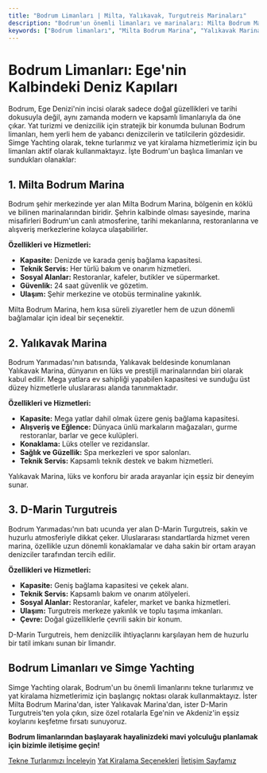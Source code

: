 ```yaml
---
title: "Bodrum Limanları | Milta, Yalıkavak, Turgutreis Marinaları"
description: "Bodrum'un önemli limanları ve marinaları: Milta Bodrum Marina, Yalıkavak Marina ve D-Marin Turgutreis. Yat kiralama ve tekne turları için ideal başlangıç noktaları."
keywords: ["Bodrum limanları", "Milta Bodrum Marina", "Yalıkavak Marina", "D-Marin Turgutreis", "Bodrum yat kiralama", "Bodrum tekne turu başlangıç noktaları"]
---
```


# Bodrum Limanları: Ege'nin Kalbindeki Deniz Kapıları

Bodrum, Ege Denizi'nin incisi olarak sadece doğal güzellikleri ve tarihi dokusuyla değil, aynı zamanda modern ve kapsamlı limanlarıyla da öne çıkar. Yat turizmi ve denizcilik için stratejik bir konumda bulunan Bodrum limanları, hem yerli hem de yabancı denizcilerin ve tatilcilerin gözdesidir. Simge Yachting olarak, tekne turlarımız ve yat kiralama hizmetlerimiz için bu limanları aktif olarak kullanmaktayız. İşte Bodrum'un başlıca limanları ve sundukları olanaklar:

## 1. Milta Bodrum Marina

Bodrum şehir merkezinde yer alan Milta Bodrum Marina, bölgenin en köklü ve bilinen marinalarından biridir. Şehrin kalbinde olması sayesinde, marina misafirleri Bodrum'un canlı atmosferine, tarihi mekanlarına, restoranlarına ve alışveriş merkezlerine kolayca ulaşabilirler.

**Özellikleri ve Hizmetleri:**

*   **Kapasite:** Denizde ve karada geniş bağlama kapasitesi.
*   **Teknik Servis:** Her türlü bakım ve onarım hizmetleri.
*   **Sosyal Alanlar:** Restoranlar, kafeler, butikler ve süpermarket.
*   **Güvenlik:** 24 saat güvenlik ve gözetim.
*   **Ulaşım:** Şehir merkezine ve otobüs terminaline yakınlık.

Milta Bodrum Marina, hem kısa süreli ziyaretler hem de uzun dönemli bağlamalar için ideal bir seçenektir.

## 2. Yalıkavak Marina

Bodrum Yarımadası'nın batısında, Yalıkavak beldesinde konumlanan Yalıkavak Marina, dünyanın en lüks ve prestijli marinalarından biri olarak kabul edilir. Mega yatlara ev sahipliği yapabilen kapasitesi ve sunduğu üst düzey hizmetlerle uluslararası alanda tanınmaktadır.

**Özellikleri ve Hizmetleri:**

*   **Kapasite:** Mega yatlar dahil olmak üzere geniş bağlama kapasitesi.
*   **Alışveriş ve Eğlence:** Dünyaca ünlü markaların mağazaları, gurme restoranlar, barlar ve gece kulüpleri.
*   **Konaklama:** Lüks oteller ve rezidanslar.
*   **Sağlık ve Güzellik:** Spa merkezleri ve spor salonları.
*   **Teknik Servis:** Kapsamlı teknik destek ve bakım hizmetleri.

Yalıkavak Marina, lüks ve konforu bir arada arayanlar için eşsiz bir deneyim sunar.

## 3. D-Marin Turgutreis

Bodrum Yarımadası'nın batı ucunda yer alan D-Marin Turgutreis, sakin ve huzurlu atmosferiyle dikkat çeker. Uluslararası standartlarda hizmet veren marina, özellikle uzun dönemli konaklamalar ve daha sakin bir ortam arayan denizciler tarafından tercih edilir.

**Özellikleri ve Hizmetleri:**

*   **Kapasite:** Geniş bağlama kapasitesi ve çekek alanı.
*   **Teknik Servis:** Kapsamlı bakım ve onarım atölyeleri.
*   **Sosyal Alanlar:** Restoranlar, kafeler, market ve banka hizmetleri.
*   **Ulaşım:** Turgutreis merkeze yakınlık ve toplu taşıma imkanları.
*   **Çevre:** Doğal güzelliklerle çevrili sakin bir konum.

D-Marin Turgutreis, hem denizcilik ihtiyaçlarını karşılayan hem de huzurlu bir tatil imkanı sunan bir limandır.

## Bodrum Limanları ve Simge Yachting

Simge Yachting olarak, Bodrum'un bu önemli limanlarını tekne turlarımız ve yat kiralama hizmetlerimiz için başlangıç noktası olarak kullanmaktayız. İster Milta Bodrum Marina'dan, ister Yalıkavak Marina'dan, ister D-Marin Turgutreis'ten yola çıkın, size özel rotalarla Ege'nin ve Akdeniz'in eşsiz koylarını keşfetme fırsatı sunuyoruz.

**Bodrum limanlarından başlayarak hayalinizdeki mavi yolculuğu planlamak için bizimle iletişime geçin!**

[Tekne Turlarımızı İnceleyin](/tekne-turlari)
[Yat Kiralama Seçenekleri](/yat-kiralama)
[İletişim Sayfamız](/iletisim)
